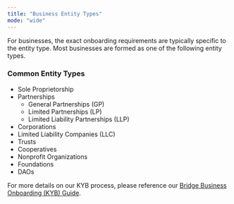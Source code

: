 ```yaml
---
title: "Business Entity Types"
mode: "wide"
---
```


For businesses, the exact onboarding requirements are typically specific to the entity type. Most businesses are formed as one of the following entity types.

### **Common Entity Types**

- Sole Proprietorship
- Partnerships
  - General Partnerships (GP)
  - Limited Partnerships (LP)
  - Limited Liability Partnerships (LLP)
- Corporations
- Limited Liability Companies (LLC)
- Trusts
- Cooperatives
- Nonprofit Organizations
- Foundations
- DAOs

For more details on our KYB process, please reference our [Bridge Business Onboarding (KYB) Guide](https://docs.google.com/document/d/1UjwaXWHNEs3PTaj2R2l_CLxGApj8Uc8NHlL_WVd6TFY/edit?tab=t.0).